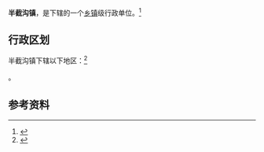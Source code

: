 {{中国乡级行政区|65/23/25/102/000}}

'''半截沟镇'''，是{{PRC admin/fullname|65/23/25/102/000|3}}下辖的一个[[乡镇|乡镇]]级行政单位。<ref>{{PRC admin/ref sgc|{{PRC admin/parent|65/23/25/102/000}}}}</ref>

== 行政区划 ==

半截沟镇下辖以下地区：<ref>{{PRC admin/ref sgc|65/23/25/102/000}}</ref>

{{PRC admin/children|65/23/25/102/000}}。

== 参考资料 ==

{{reflist}}

{{行政区划小作品}}
{{PRC admin/navcat|65/23/25/102/000}}